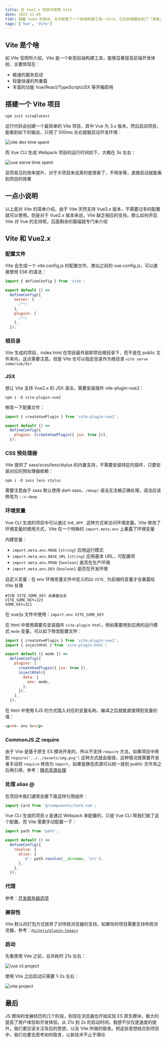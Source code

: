 ```yaml
---
title: 在 Vue2.x 项目中使用 Vite
date: 2021-11-05
tldr: 随着 Vue3 的发布，尤大新推了一个前端构建工具——Vite，它在前端圈达到了『真香』效果，我也跃跃欲试，但奈何目前的项目都是 Vue2，而且升级 Vue3 的难度稍大，但是 Vite 并不强制要求 Vue3，于是折腾了一天的时间搞定了 Vite in Vue2
tags: ['Vue', 'Vite']
---
```



## Vite 是个啥

如 Vite 官网所介绍，Vite 是一个新型前端构建工具，能够显著提高前端开发体验，主要体现在：

- 极速的服务启动
- 轻量快速的热重载
- 丰富的功能 Vue/React/TypeScript/JSX 等开箱即用

## 搭建一个 Vite 项目

```shell
npm init vite@latest
```

这行代码会创建一个最简单的 Vite 项目，其中 Vue 为 3.x 版本。然后启动项目，能看到如下的输出，只用了 500ms 左右就能启动开发环境：

<img src={ViteDev.src} alt="vite dev time spent" />

而 Vue CLI 生成 Webpack 项目的运行时间如下，大概在 3s 左右：

<img src={VueServe.src} alt="vue serve time spent" />

显而易见的效率提升，对于大项目来说真的是很香了，不用坐等，直接启动就能看到项目的效果

## 一点小说明

以上是对 Vite 的简单介绍，由于 Vite 天然支持 Vue3.x 版本，不需要过多的配置就可以使用。但是对于 Vue2.x 版本来说，Vite 缺乏相应的支持。那么如何开启 Vite 对 Vue 的支持呢，后面剩余的篇幅就专门来介绍

## Vite 和 Vue2.x

### 配置文件

Vite 会生成一个 vite.config.js 的配置文件，类似之前的 vue.config.js，可以直接使用 ES6 的语法：

```jsx
import { defineConfig } from 'vite';

export default () =>
  defineConfig({
    server: {
      /**/
    },
    plugins: [
      /**/
    ],
  });
```

### 根目录

Vite 生成的项目，index.html 在项目最外层即项目根目录下，而不是在 public 文件夹内，这点需要注意。但是 Vite 也可以指定目录作为根目录 `vite serve some/sub/dir`

### JSX

想让 Vite 支持 Vue2.x 的 JSX 语法，需要安装插件 vite-plugin-vue2：

```shell
npm i -D vite-plugin-vue2
```

修改一下配置文件：

```javascript
import { createVuePlugin } from 'vite-plugin-vue2';

export default () =>
  defineConfig({
    plugins: [createVuePlugin({ jsx: true })],
  });
```

### CSS 预处理器

Vite 提供了 sass/scss/less/stylus 的内置支持，不需要安装特定的插件，只要安装对应的预处理器依赖：

```shell
npm i -D sass less stylus
```

需要注意由于 sass 默认使用 dart-sass，`/deep/` 语法无法被正确处理，语法应该修改为 `::v-deep`

### 环境变量

Vue CLI 生成的项目中可以通过 `VUE_APP_` 这种方式来访问环境变量。Vite 修改了环境变量的使用方式，Vite 在一个特殊的 `import.meta.env` 上暴露了环境变量

内建变量：

- `import.meta.env.MODE` `{string}` 应用运行模式
- `import.meta.env.BASE_URL` `{string}` 应用基本 URL，可配置项
- `import.meta.env.PROD` `{boolean}` 是否在生产环境
- `import.meta.env.DEV` `{boolean}` 是否在开发环境

自定义变量：在 env 环境变量文件中定义的以 `VITE_` 为前缀的变量才会暴露给 Vite 处理

```shell
#只有 VITE_SOME_KEY 会暴露出去
VITE_SOME_KEY=123
SOME_KEY=321
```

在 vue/js 文件中使用：`import.env.VITE_SOME_KEY`

在 html 中使用需要先安装插件 `vite-plugin-html`，例如需要用到应用的运行模式 `mode` 变量，可以如下修改配置文件：

```javascript
import { createVuePlugin } from 'vite-plugin-vue2';
import { injectHtml } from 'vite-plugin-html';

export default ({ mode }) =>
  defineConfig({
    plugins: [
      createVuePlugin({ jsx: true }),
      injectHtml({
        data: {
          env: mode,
        },
      }),
    ],
  });
```

在 html 中使用 EJS 的方式插入对应的变量名称，编译之后就能直接得到变量的值：

```html
<p><%- env %></p>
```

### CommonJS 之 require

由于 Vite 是基于原生 ES 模块开发的，所以不支持 `require` 方法，如果项目中用到 `require('../../assets/img.png')` 这种方式就会报错，这种情况就需要开发者手动将 `require` 修改为 `import`，如果是静态资源可以统一放到 public 文件夹之后再引用，参考：[静态资源处理](https://cn.vitejs.dev/guide/assets.html)

### 处理 alias @

在项目中我们通常会像下面这样引用组件：

```javascript
import Card from '@/compoennts/Card.vue';
```

Vue CLI 生成的项目 `@` 是通过 Webpack 来配置的，只是 Vue CLI 帮我们做了这个配置。而 Vite 需要手动配置一下：

```javascript
import path from 'path';

export default () =>
  defineConfig({
    resolve: {
      alias: {
        '@': path.resolve(__dirname, 'src'),
      },
    },
  });
```

### 代理

参考：[开发服务器选项](https://cn.vitejs.dev/config/#server-proxy)

### 兼容性

Vite 默认的打包方式放弃了对传统浏览器的支持，如果你的项目需要支持传统浏览器，参考：[`@vitejs/plugin-legacy`](https://github.com/vitejs/vite/tree/main/packages/plugin-legacy)

### 启动

先看使用 Vite 之前，总共耗时 21s 左右：

<img src={VuecliInAction.src} alt="vue cli project" />

使用 Vite 之后启动只需要 1-2s 左右：

<img src={ViteInAction.src} alt="vite project" />

## 最后

JS 模块的发展经历的几个阶段，到现在浏览器也开始实现 ES 原生模块，极大的提高了用户体验和开发体验。从 21s 到 2s 的启动时间，我想不仅仅是速度的提升，我们更应该关注背后的思想，以及 Vite 所做的取舍。把这些思想结合到项目中，我们也要去思考如何取舍，让新技术不止于理论
